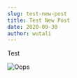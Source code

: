 ```yaml
---
slug: test-new-post
title: Test New Post
date: 2020-09-30
author: wutali
---
```

Test

![Oops](https://d33wubrfki0l68.cloudfront.net/1f4ce04369d08e4f8c3a7ca30a11c4873fda2ae1/3cf4e/static/netlify-cms-logo-5a5d3304b7d2d77ea281363a71dcc970.svg "Image test")

```

```